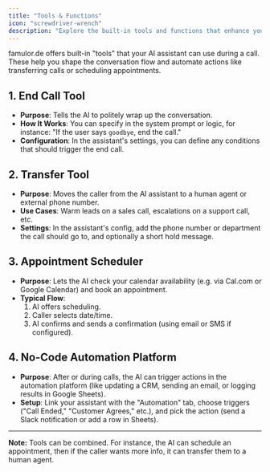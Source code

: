 ```yaml
---
title: "Tools & Functions"
icon: "screwdriver-wrench"
description: "Explore the built-in tools and functions that enhance your AI assistant's capabilities during calls"
---
```


famulor.de offers built-in "tools" that your AI assistant can use during a call. These help you shape the conversation flow and automate actions like transferring calls or scheduling appointments.

## 1. End Call Tool

- **Purpose**: Tells the AI to politely wrap up the conversation.
- **How It Works**: You can specify in the system prompt or logic, for instance: "If the user says `goodbye`, end the call."
- **Configuration**: In the assistant's settings, you can define any conditions that should trigger the end call.

## 2. Transfer Tool

- **Purpose**: Moves the caller from the AI assistant to a human agent or external phone number.
- **Use Cases**: Warm leads on a sales call, escalations on a support call, etc.
- **Settings**: In the assistant's config, add the phone number or department the call should go to, and optionally a short hold message.

## 3. Appointment Scheduler

- **Purpose**: Lets the AI check your calendar availability (e.g. via Cal.com or Google Calendar) and book an appointment.
- **Typical Flow**:
  1. AI offers scheduling.
  2. Caller selects date/time.
  3. AI confirms and sends a confirmation (using email or SMS if configured).

## 4. No-Code Automation Platform

- **Purpose**: After or during calls, the AI can trigger actions in the automation platform (like updating a CRM, sending an email, or logging results in Google Sheets).
- **Setup**: Link your assistant with the "Automation" tab, choose triggers ("Call Ended," "Customer Agrees," etc.), and pick the action (send a Slack notification or add a row in Sheets).

---

**Note:** Tools can be combined. For instance, the AI can schedule an appointment, then if the caller wants more info, it can transfer them to a human agent.
